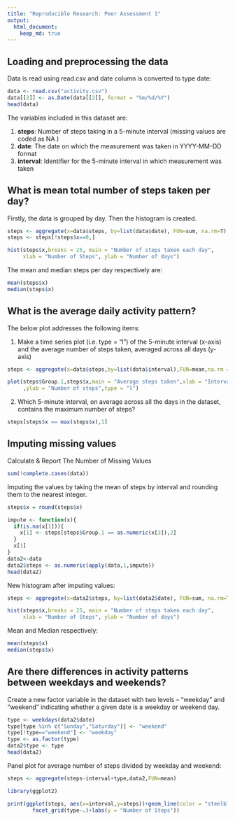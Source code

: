 ```yaml
---
title: "Reproducible Research: Peer Assessment 1"
output: 
  html_document:
    keep_md: true
---
```



## Loading and preprocessing the data

Data is read using read.csv and date column is converted to type date:

```r
data <- read.csv("activity.csv")
data[[2]] <- as.Date(data[[2]], format = "%m/%d/%Y") 
head(data)
```

The variables included in this dataset are:

1. **steps**: Number of steps taking in a 5-minute interval (missing values are coded as NA ) 
2. **date**: The date on which the measurement was taken in YYYY-MM-DD format 
3. **interval**: Identifier for the 5-minute interval in which measurement was taken

## What is mean total number of steps taken per day?

Firstly, the data is grouped by day. Then the histogram is created.

```r
steps <- aggregate(x=data$steps, by=list(data$date), FUN=sum, na.rm=T)
steps <- steps[!steps$x==0,]

hist(steps$x,breaks = 25, main = "Number of steps taken each day",
     xlab = "Number of Steps", ylab = "Number of days")
```

The mean and median steps per day respectively are:

```r
mean(steps$x)
median(steps$x)
```


## What is the average daily activity pattern?

The below plot addresses the following items:

1.  Make a time series plot (i.e. type = "l") of the 5-minute interval (x-axis) and the average number of steps taken, averaged across all days (y-axis)

```r
steps <- aggregate(x=data$steps,by=list(data$interval),FUN=mean,na.rm = T)

plot(steps$Group.1,steps$x,main = "Average steps taken",xlab = "Interval"
     ,ylab = "Number of steps",type = "l")
```

2.  Which 5-minute interval, on average across all the days in the dataset, contains the maximum number of steps?

```r
steps[steps$x == max(steps$x),1]
```


## Imputing missing values

Calculate & Report The Number of Missing Values

```r
sum(!complete.cases(data))
```
Imputing the values by taking the mean of steps by interval and rounding them to the nearest integer.

```r
steps$x = round(steps$x)

impute <- function(x){
  if(is.na(x[1])){
    x[1] <- steps[steps$Group.1 == as.numeric(x[3]),2]
  }
  x[1]
}
data2<-data
data2$steps <- as.numeric(apply(data,1,impute))
head(data2)
```

New histogram after imputing values:

```r
steps <- aggregate(x=data2$steps, by=list(data2$date), FUN=sum, na.rm=T)

hist(steps$x,breaks = 25, main = "Number of steps taken each day",
     xlab = "Number of Steps", ylab = "Number of days")
```

Mean and Median respectively:

```r
mean(steps$x)
median(steps$x)
```

## Are there differences in activity patterns between weekdays and weekends?

Create a new factor variable in the dataset with two levels – “weekday” and “weekend” indicating whether a given date is a weekday or weekend day.

```r
type <- weekdays(data2$date)
type[type %in% c("Sunday","Saturday")] <- "weekend"
type[!type=="weekend"] <- "weekday"
type <- as.factor(type)
data2$type <- type
head(data2)
```

Panel plot for average number of steps divided by weekday and weekend:

```r
steps <- aggregate(steps~interval+type,data2,FUN=mean)

library(ggplot2)

print(ggplot(steps, aes(x=interval,y=steps))+geom_line(color = "steelblue")+
        facet_grid(type~.)+labs(y = "Number of Steps"))
```